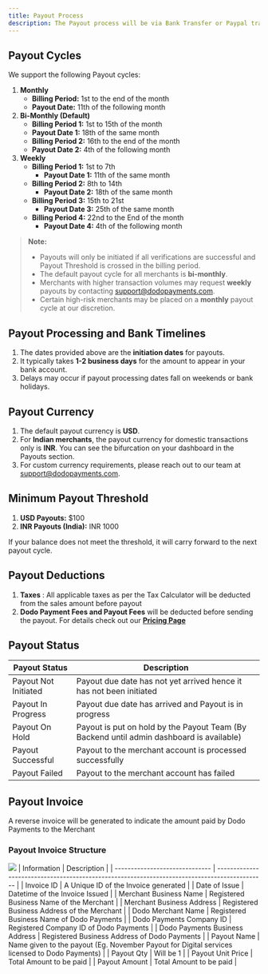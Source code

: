 ```yaml
---
title: Payout Process
description: The Payout process will be via Bank Transfer or Paypal transfer as per merchant preference
---
```


## Payout Cycles

We support the following Payout cycles: 

1. **Monthly**
    - **Billing Period:** 1st to the end of the month
    - **Payout Date:** 11th of the following month
2. **Bi-Monthly (Default)**
    - **Billing Period 1:** 1st to 15th of the month
    - **Payout Date 1:** 18th of the same month
    - **Billing Period 2:** 16th to the end of the month
    - **Payout Date 2:** 4th of the following month
3. **Weekly**
    - **Billing Period 1:** 1st to 7th
        - **Payout Date 1:** 11th of the same month
    - **Billing Period 2:** 8th to 14th
        - **Payout Date 2:** 18th of the same month
    - **Billing Period 3:** 15th to 21st
        - **Payout Date 3:** 25th of the same month
    - **Billing Period 4:** 22nd to the End of the month
        - **Payout Date 4:** 4th of the following month

> **Note:**
> 
> - Payouts will only be initiated if all verifications are successful and Payout Threshold is crossed in the billing period.
> - The default payout cycle for all merchants is **bi-monthly**.
> - Merchants with higher transaction volumes may request **weekly** payouts by contacting support@dodopayments.com.
> - Certain high-risk merchants may be placed on a **monthly** payout cycle at our discretion.

## Payout Processing and Bank Timelines

1. The dates provided above are the **initiation dates** for payouts.
2. It typically takes **1-2 business days** for the amount to appear in your bank account.
3. Delays may occur if payout processing dates fall on weekends or bank holidays.

## Payout Currency

1. The default payout currency is **USD**.
2. For **Indian merchants**, the payout currency for domestic transactions only is **INR**. You can see the bifurcation on your dashboard in the Payouts section.
3. For custom currency requirements, please reach out to our team at support@dodopayments.com.

## Minimum Payout Threshold

1. **USD Payouts:** $100
2. **INR Payouts (India):** INR 1000

If your balance does not meet the threshold, it will carry forward to the next payout cycle.

## Payout Deductions

1. **Taxes** : All applicable taxes as per the Tax Calculator will be deducted from the sales amount before payout
2. **Dodo Payment Fees and Payout Fees** will be deducted before sending the payout. For details check out our [**Pricing Page**](https://docs.dodopayments.com/miscellaneous/pricing-and-fee-structure)

## **Payout Status**

| Payout Status        | Description                                                                              |
| -------------------- | ---------------------------------------------------------------------------------------- |
| Payout Not Initiated | Payout due date has not yet arrived hence it has not been initiated                      |
| Payout In Progress   | Payout due date has arrived and Payout is in progress                                    |
| Payout On Hold       | Payout is put on hold by the Payout Team (By Backend until admin dashboard is available) |
| Payout Successful    | Payout to the merchant account is processed successfully                                 |
| Payout Failed        | Payout to the merchant account has failed                                                |


## Payout Invoice

A reverse invoice will be generated to indicate the amount paid by Dodo Payments to the Merchant

### Payout Invoice Structure

  <Frame>
    <img src="/images/payouts/payout-process/Invoice - Payout.png" />
  </Frame>
| Information                    | Description                                                                                   |
| ------------------------------ | --------------------------------------------------------------------------------------------- |
| Invoice ID                     | A Unique ID of the Invoice generated                                                          |
| Date of Issue                  | Datetime of the Invoice Issued                                                                |
| Merchant Business Name         | Registered Business Name of the Merchant                                                      |
| Merchant Business Address      | Registered Business Address of the Merchant                                                   |
| Dodo Merchant Name             | Registered Business Name of Dodo Payments                                                     |
| Dodo Payments Company ID       | Registered Company ID of Dodo Payments                                                        |
| Dodo Payments Business Address | Registered Business Address of Dodo Payments                                                  |
| Payout Name                    | Name given to the payout (Eg. November Payout for Digital services licensed to Dodo Payments) |
| Payout Qty                     | Will be 1                                                                                     |
| Payout Unit Price              | Total Amount to be paid                                                                       |
| Payout Amount                  | Total Amount to be paid                                                                       |